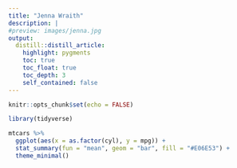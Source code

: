 ```yaml
---
title: "Jenna Wraith"
description: |
#preview: images/jenna.jpg
output: 
  distill::distill_article:
    highlight: pygments
    toc: true
    toc_float: true
    toc_depth: 3
    self_contained: false
---
```


```r
knitr::opts_chunk$set(echo = FALSE)
```



```r
library(tidyverse)

mtcars %>%
  ggplot(aes(x = as.factor(cyl), y = mpg)) + 
  stat_summary(fun = "mean", geom = "bar", fill = "#E06E53") + 
  theme_minimal()
```

